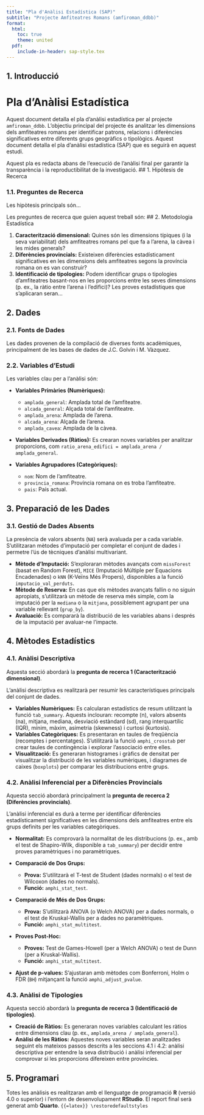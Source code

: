 ```yaml
---
title: "Pla d'Anàlisi Estadística (SAP)"
subtitle: "Projecte Amfiteatres Romans (amfiroman_ddbb)"
format:
  html:
    toc: true
    theme: united
  pdf:
    include-in-header: sap-style.tex
---
```


## 1. Introducció
# Pla d'Anàlisi Estadística

Aquest document detalla el pla d'anàlisi estadística per al projecte `amfiroman_ddbb`. L'objectiu principal del projecte és analitzar les dimensions dels amfiteatres romans per identificar patrons, relacions i diferències significatives entre diferents grups geogràfics o tipològics.
Aquest document detalla el pla d'anàlisi estadística (SAP) que es seguirà en aquest estudi.

Aquest pla es redacta abans de l'execució de l'anàlisi final per garantir la transparència i la reproductibilitat de la investigació.
## 1. Hipòtesis de Recerca

### 1.1. Preguntes de Recerca
Les hipòtesis principals són...

Les preguntes de recerca que guien aquest treball són:
## 2. Metodologia Estadística

1.  **Caracterització dimensional:** Quines són les dimensions típiques (i la seva variabilitat) dels amfiteatres romans pel que fa a l'arena, la càvea i les mides generals?
2.  **Diferències provincials:** Existeixen diferències estadísticament significatives en les dimensions dels amfiteatres segons la província romana on es van construir?
3.  **Identificació de tipologies:** Podem identificar grups o tipologies d'amfiteatres basant-nos en les proporcions entre les seves dimensions (p. ex., la ràtio entre l'arena i l'edifici)?
Les proves estadístiques que s'aplicaran seran...

## 2. Dades

### 2.1. Fonts de Dades

Les dades provenen de la compilació de diverses fonts acadèmiques, principalment de les bases de dades de J.C. Golvin i M. Vàzquez.

### 2.2. Variables d'Estudi

Les variables clau per a l'anàlisi són:

*   **Variables Primàries (Numèriques):**
    *   `amplada_general`: Amplada total de l'amfiteatre.
    *   `alcada_general`: Alçada total de l'amfiteatre.
    *   `amplada_arena`: Amplada de l'arena.
    *   `alcada_arena`: Alçada de l'arena.
    *   `amplada_cavea`: Amplada de la càvea.

*   **Variables Derivades (Ràtios):** Es crearan noves variables per analitzar proporcions, com `ratio_arena_edifici = amplada_arena / amplada_general`.

*   **Variables Agrupadores (Categòriques):**
    *   `nom`: Nom de l'amfiteatre.
    *   `provincia_romana`: Província romana on es troba l'amfiteatre.
    *   `pais`: País actual.

## 3. Preparació de les Dades

### 3.1. Gestió de Dades Absents

La presència de valors absents (`NA`) serà avaluada per a cada variable. S'utilitzaran mètodes d'imputació per completar el conjunt de dades i permetre l'ús de tècniques d'anàlisi multivariant.

*   **Mètode d'Imputació:** S'exploraran mètodes avançats com `missForest` (basat en Random Forest), `MICE` (Imputació Múltiple per Equacions Encadenades) o `kNN` (K-Veïns Més Propers), disponibles a la funció `imputacio_val_perduts`.
*   **Mètode de Reserva:** En cas que els mètodes avançats fallin o no siguin apropiats, s'utilitzarà un mètode de reserva més simple, com la imputació per la `mediana` o la `mitjana`, possiblement agrupant per una variable rellevant (`grup_by`).
*   **Avaluació:** Es compararà la distribució de les variables abans i després de la imputació per avaluar-ne l'impacte.

## 4. Mètodes Estadístics

### 4.1. Anàlisi Descriptiva

Aquesta secció abordarà la **pregunta de recerca 1 (Caracterització dimensional)**.

L'anàlisi descriptiva es realitzarà per resumir les característiques principals del conjunt de dades.

*   **Variables Numèriques:** Es calcularan estadístics de resum utilitzant la funció `tab_summary`. Aquests inclouran: recompte (n), valors absents (na), mitjana, mediana, desviació estàndard (sd), rang interquartílic (IQR), mínim, màxim, asimetria (skewness) i curtosi (kurtosis).
*   **Variables Categòriques:** Es presentaran en taules de freqüència (recomptes i percentatges). S'utilitzarà la funció `amphi_crosstab` per crear taules de contingència i explorar l'associació entre elles.
*   **Visualització:** Es generaran histogrames i gràfics de densitat per visualitzar la distribució de les variables numèriques, i diagrames de caixes (`boxplots`) per comparar les distribucions entre grups.

### 4.2. Anàlisi Inferencial per a Diferències Provincials

Aquesta secció abordarà principalment la **pregunta de recerca 2 (Diferències provincials)**.

L'anàlisi inferencial es durà a terme per identificar diferències estadísticament significatives en les dimensions dels amfiteatres entre els grups definits per les variables categòriques.

*   **Normalitat:** Es comprovarà la normalitat de les distribucions (p. ex., amb el test de Shapiro-Wilk, disponible a `tab_summary`) per decidir entre proves paramètriques i no paramètriques.

*   **Comparació de Dos Grups:**
    *   **Prova:** S'utilitzarà el T-test de Student (dades normals) o el test de Wilcoxon (dades no normals).
    *   **Funció:** `amphi_stat_test`.

*   **Comparació de Més de Dos Grups:**
    *   **Prova:** S'utilitzarà ANOVA (o Welch ANOVA) per a dades normals, o el test de Kruskal-Wallis per a dades no paramètriques.
    *   **Funció:** `amphi_stat_multitest`.

*   **Proves Post-Hoc:**
    *   **Proves:** Test de Games-Howell (per a Welch ANOVA) o test de Dunn (per a Kruskal-Wallis).
    *   **Funció:** `amphi_stat_multitest`.

*   **Ajust de p-values:** S'ajustaran amb mètodes com Bonferroni, Holm o FDR (`BH`) mitjançant la funció `amphi_adjust_pvalue`.

### 4.3. Anàlisi de Tipologies

Aquesta secció abordarà la **pregunta de recerca 3 (Identificació de tipologies)**.

*   **Creació de Ràtios:** Es generaran noves variables calculant les ràtios entre dimensions clau (p. ex., `amplada_arena / amplada_general`).
*   **Anàlisi de les Ràtios:** Aquestes noves variables seran analitzades seguint els mateixos passos descrits a les seccions 4.1 i 4.2: anàlisi descriptiva per entendre la seva distribució i anàlisi inferencial per comprovar si les proporcions difereixen entre províncies.

## 5. Programari

Totes les anàlisis es realitzaran amb el llenguatge de programació **R** (versió 4.0 o superior) i l'entorn de desenvolupament **RStudio**. El report final serà generat amb **Quarto**.
```{{=latex}}
\restoredefaultstyles
```
